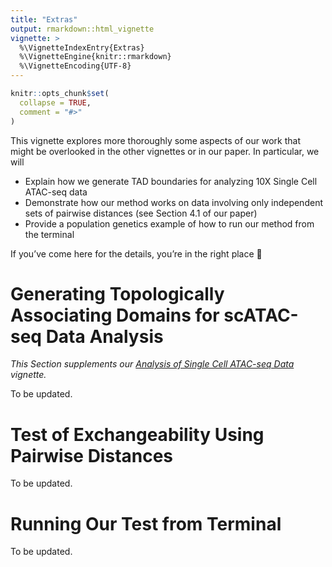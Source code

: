```yaml
---
title: "Extras"
output: rmarkdown::html_vignette
vignette: >
  %\VignetteIndexEntry{Extras}
  %\VignetteEngine{knitr::rmarkdown}
  %\VignetteEncoding{UTF-8}
---
```


```r
knitr::opts_chunk$set(
  collapse = TRUE,
  comment = "#>"
)
```

This vignette explores more thoroughly some aspects of our work that might be overlooked in the other vignettes or in our paper. In particular, we will

- Explain how we generate TAD boundaries for analyzing 10X Single Cell ATAC-seq data 
- Demonstrate how our method works on data involving only independent sets of pairwise distances (see Section 4.1 of our paper)
- Provide a population genetics example of how to run our method from the terminal

If you've come here for the details, you're in the right place 🙂

# Generating Topologically Associating Domains for scATAC-seq Data Analysis

*This Section supplements our [Analysis of Single Cell ATAC-seq Data](https://alanaw1.github.io/flintyR/articles/single-cell-atac-seq.html) vignette.*

To be updated. 

# Test of Exchangeability Using Pairwise Distances

To be updated. 

# Running Our Test from Terminal

To be updated.

